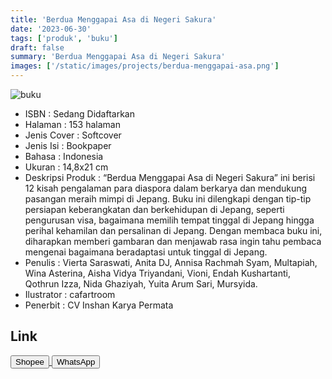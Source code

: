 ```yaml
---
title: 'Berdua Menggapai Asa di Negeri Sakura'
date: '2023-06-30'
tags: ['produk', 'buku']
draft: false
summary: 'Berdua Menggapai Asa di Negeri Sakura'
images: ['/static/images/projects/berdua-menggapai-asa.png']
---
```


![buku](/static/images/projects/berdua-menggapai-asa.png)

- ISBN : Sedang Didaftarkan
- Halaman : 153 halaman
- Jenis Cover : Softcover
- Jenis Isi : Bookpaper
- Bahasa : Indonesia
- Ukuran : 14,8x21 cm
- Deskripsi Produk : “Berdua Menggapai Asa di Negeri Sakura” ini berisi 12 kisah pengalaman para diaspora dalam berkarya dan mendukung pasangan meraih mimpi di Jepang. Buku ini dilengkapi dengan tip-tip persiapan keberangkatan dan berkehidupan di Jepang, seperti pengurusan visa, bagaimana memilih tempat tinggal di Jepang hingga perihal kehamilan dan persalinan di Jepang. Dengan membaca buku ini, diharapkan memberi gambaran dan menjawab rasa ingin tahu pembaca mengenai bagaimana beradaptasi untuk tinggal di Jepang. 
- Penulis : Vierta Saraswati, Anita DJ, Annisa Rachmah Syam, Multapiah, Wina Asterina, Aisha Vidya Triyandani, Vioni, Endah Kushartanti, Qothrun Izza, Nida Ghaziyah, Yuita Arum Sari, Mursyida.
- Ilustrator : cafartroom
- Penerbit : CV Inshan Karya Permata

## Link

<div>
<a
  href="https://shopee.co.id/Berdua-Menggapai-Asa-di-Negeri-Sakura-Persiapan-Merantau-ke-Jepang-i.826142690.17897966248?sp_atk=356f28ae-81ec-47d6-a144-979238e1cc8c&xptdk=356f28ae-81ec-47d6-a144-979238e1cc8c"
>
  <button className="btn-shopee">Shopee</button>
</a>

  <a href="https://wa.me/6281567891021" target="_blank">
    <button className="btn-wa">WhatsApp</button>
  </a>
</div>
